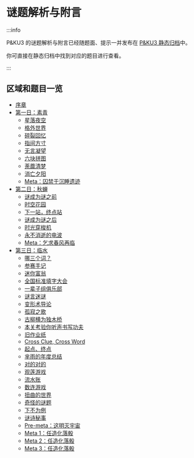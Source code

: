 # 谜题解析与附言

:::info

P&KU3 的谜题解析与附言已经随题面、提示一并发布在 [P&KU3 静态归档](https://pnku3.pkupuzzle.art)中。

你可直接在静态归档中找到对应的题目进行查看。

:::

## 区域和题目一览

- [序章](https://pnku3.pkupuzzle.art/area?dst=intro)
- [第一日：素青](https://pnku3.pkupuzzle.art/area?dst=day1)
  - [星落夜空](https://pnku3.pkupuzzle.art/puzzle?key=day1_01)
  - [格外世界](https://pnku3.pkupuzzle.art/puzzle?key=day1_02)
  - [碎裂回忆](https://pnku3.pkupuzzle.art/puzzle?key=day1_03)
  - [指间方寸](https://pnku3.pkupuzzle.art/puzzle?key=day1_04)
  - [无言凝望](https://pnku3.pkupuzzle.art/puzzle?key=day1_05)
  - [六块拼图](https://pnku3.pkupuzzle.art/puzzle?key=day1_06)
  - [荼蘼清梦](https://pnku3.pkupuzzle.art/puzzle?key=day1_07)
  - [消亡夕阳](https://pnku3.pkupuzzle.art/puzzle?key=day1_08)
  - [Meta：囚禁于沉睡遗迹](https://pnku3.pkupuzzle.art/puzzle?key=day1_meta)
- [第二日：秋蝉](https://pnku3.pkupuzzle.art/area?dst=day2)
  - [谜成为谜之前](https://pnku3.pkupuzzle.art/puzzle?key=day2_01)
  - [时空花园](https://pnku3.pkupuzzle.art/puzzle?key=day2_02)
  - [下一站，终点站](https://pnku3.pkupuzzle.art/puzzle?key=day2_03)
  - [谜成为谜之后](https://pnku3.pkupuzzle.art/puzzle?key=day2_04)
  - [时光穿梭机](https://pnku3.pkupuzzle.art/puzzle?key=day2_05)
  - [永不消逝的电波](https://pnku3.pkupuzzle.art/puzzle?key=day2_06)
  - [Meta：乞求春风再临](https://pnku3.pkupuzzle.art/puzzle?key=day2_meta)
- [第三日：临水](https://pnku3.pkupuzzle.art/area?dst=day3)
  - [哪三个词？ ](https://pnku3.pkupuzzle.art/puzzle?key=day3_01)
  - [参赛手记](https://pnku3.pkupuzzle.art/puzzle?key=day3_02)
  - [迷你富翁](https://pnku3.pkupuzzle.art/puzzle?key=day3_03)
  - [全国标准填字大会](https://pnku3.pkupuzzle.art/puzzle?key=day3_04)
  - [一辈子组俱乐部](https://pnku3.pkupuzzle.art/puzzle?key=day3_05)
  - [谜言迷谜](https://pnku3.pkupuzzle.art/puzzle?key=day3_06)
  - [变形术导论](https://pnku3.pkupuzzle.art/puzzle?key=day3_07)
  - [孤寂之歌](https://pnku3.pkupuzzle.art/puzzle?key=day3_08)
  - [古柳横为独木桥](https://pnku3.pkupuzzle.art/puzzle?key=day3_09)
  - [本关考验你听声书写功夫](https://pnku3.pkupuzzle.art/puzzle?key=day3_10)
  - [旧作业纸](https://pnku3.pkupuzzle.art/puzzle?key=day3_11)
  - [Cross Clue, Cross Word](https://pnku3.pkupuzzle.art/puzzle?key=day3_12)
  - [起点、终点](https://pnku3.pkupuzzle.art/puzzle?key=day3_13)
  - [芈雨的年度总结](https://pnku3.pkupuzzle.art/puzzle?key=day3_14)
  - [对的对的](https://pnku3.pkupuzzle.art/puzzle?key=day3_15)
  - [观莲游戏](https://pnku3.pkupuzzle.art/puzzle?key=day3_16)
  - [流水账](https://pnku3.pkupuzzle.art/puzzle?key=day3_17)
  - [数连游戏](https://pnku3.pkupuzzle.art/puzzle?key=day3_18)
  - [扭曲的世界](https://pnku3.pkupuzzle.art/puzzle?key=day3_19)
  - [奇怪的谜题](https://pnku3.pkupuzzle.art/puzzle?key=day3_20)
  - [下不为例](https://pnku3.pkupuzzle.art/puzzle?key=day3_21)
  - [谜诗秘事](https://pnku3.pkupuzzle.art/puzzle?key=day3_22)
  - [Pre-meta：这明灭宇宙](https://pnku3.pkupuzzle.art/puzzle?key=day3_premeta)
  - [Meta 1：任造化落骰](https://pnku3.pkupuzzle.art/puzzle?key=day3_meta1)
  - [Meta 2：任造化落骰](https://pnku3.pkupuzzle.art/puzzle?key=day3_meta2)
  - [Meta 3：任造化落骰](https://pnku3.pkupuzzle.art/puzzle?key=day3_meta3)
